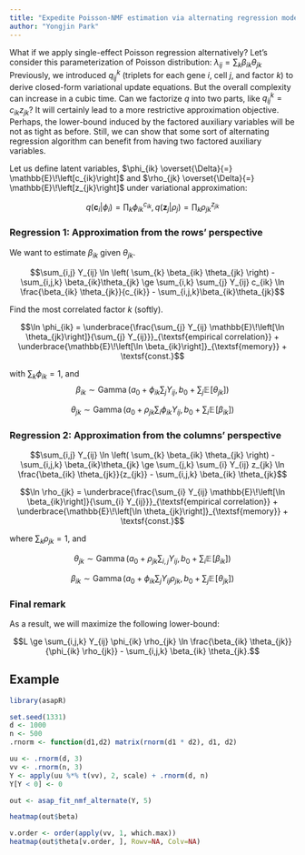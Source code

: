 ```yaml
---
title: "Expedite Poisson-NMF estimation via alternating regression models"
author: "Yongjin Park"
---
```


What if we apply single-effect Poisson regression alternatively? Let's consider this parameterization of Poisson distribution: $\lambda_{ij} = \sum_{k} \beta_{ik} \theta_{jk}$ Previously, we introduced $q_{ij}^{k}$ (triplets for each gene $i$, cell $j$, and factor $k$) to derive closed-form variational update equations. But the overall complexity can increase in a cubic time. Can we factorize $q$ into two parts, like $q_{ij}^{k} = c_{ik} z_{jk}$? It will certainly lead to a more restrictive approximation objective. Perhaps, the lower-bound induced by the factored auxiliary variables will be not as tight as before. Still, we can show that some sort of alternating regression algorithm can benefit from having two factored auxiliary variables.

Let us define latent variables, $\phi_{ik} \overset{\Delta}{=} \mathbb{E}\!\left[c_{ik}\right]$  and $\rho_{jk} \overset{\Delta}{=} \mathbb{E}\!\left[z_{jk}\right]$ under variational approximation:

$$q(\mathbf{c}_{i}|\phi_{i}) = \prod_{k} \phi_{ik}^{c_{ik}}, \, q(\mathbf{z}_{j}|\rho_{j}) = \prod_{k} \rho_{jk}^{z_{jk}}$$

### Regression 1: Approximation from the rows' perspective

We want to estimate $\beta_{ik}$ given $\theta_{jk}$.

$$\sum_{i,j} Y_{ij} \ln \left( \sum_{k} \beta_{ik} \theta_{jk} \right)
- \sum_{i,j,k} \beta_{ik}\theta_{jk}
\ge
\sum_{i,k} \sum_{j} Y_{ij} c_{ik} \ln \frac{\beta_{ik} \theta_{jk}}{c_{ik}}
- \sum_{i,j,k}\beta_{ik}\theta_{jk}$$


Find the most correlated factor $k$ (softly).

$$\ln \phi_{ik} = \underbrace{\frac{\sum_{j} Y_{ij} \mathbb{E}\!\left[\ln \theta_{jk}\right]}{\sum_{j} Y_{ij}}}_{\textsf{empirical correlation}}
+  \underbrace{\mathbb{E}\!\left[\ln \beta_{ik}\right]}_{\textsf{memory}} + \textsf{const.}$$

with $\sum_{k} \phi_{ik} = 1$, and
$$\beta_{ik} \sim \operatorname{Gamma}\left(
a_{0} + \phi_{ik} \sum_{j} Y_{ij}, \,
b_{0} + \sum_{j} \mathbb{E}\!\left[\theta_{jk}\right]
\right)$$

$$\theta_{jk} \sim \operatorname{Gamma}\left(
a_0 + \rho_{jk}  \sum_{i} \phi_{ik} Y_{ij} ,\,
b_0 + \sum_{i} \mathbb{E}\!\left[\beta_{ik}\right]
\right)$$

### Regression 2: Approximation from the columns' perspective

$$\sum_{i,j} Y_{ij} \ln \left( \sum_{k} \beta_{ik} \theta_{jk} \right)
- \sum_{i,j,k} \beta_{ik}\theta_{jk}
\ge
\sum_{j,k} \sum_{i} Y_{ij} z_{jk} \ln \frac{\beta_{ik} \theta_{jk}}{z_{jk}}
- \sum_{i,j,k} \beta_{ik} \theta_{jk}$$

$$\ln \rho_{jk}
=
\underbrace{\frac{\sum_{i} Y_{ij} \mathbb{E}\!\left[\ln \beta_{ik}\right]}{\sum_{i} Y_{ij}}}_{\textsf{empirical correlation}}
+ \underbrace{\mathbb{E}\!\left[\ln \theta_{jk}\right]}_{\textsf{memory}}
+ \textsf{const.}$$

where $\sum_{k} \rho_{jk} = 1$, and

$$\theta_{jk} \sim \operatorname{Gamma}\left(
a_{0} + \rho_{jk} \sum_{i,j} Y_{ij},\,
b_{0} + \sum_{i} \mathbb{E}\!\left[\beta_{ik}\right]
\right)$$


$$\beta_{ik} \sim  \operatorname{Gamma}\left(
a_{0} +  \phi_{ik} \sum_{j} Y_{ij} \rho_{jk}, \,
b_{0} + \sum_{j} \mathbb{E}\!\left[\theta_{jk}\right]
\right)$$


### Final remark

As a result, we will maximize the following lower-bound:

$$L
\ge
\sum_{i,j,k} Y_{ij} \phi_{ik} \rho_{jk} \ln \frac{\beta_{ik} \theta_{jk}}{\phi_{ik} \rho_{jk}}
- \sum_{i,j,k} \beta_{ik} \theta_{jk}.$$


## Example

```r
library(asapR)

set.seed(1331)
d <- 1000
n <- 500
.rnorm <- function(d1,d2) matrix(rnorm(d1 * d2), d1, d2)

uu <- .rnorm(d, 3)
vv <- .rnorm(n, 3)
Y <- apply(uu %*% t(vv), 2, scale) + .rnorm(d, n)
Y[Y < 0] <- 0

out <- asap_fit_nmf_alternate(Y, 5)
```

```r
heatmap(out$beta)
```

```r
v.order <- order(apply(vv, 1, which.max))
heatmap(out$theta[v.order, ], Rowv=NA, Colv=NA)
```

